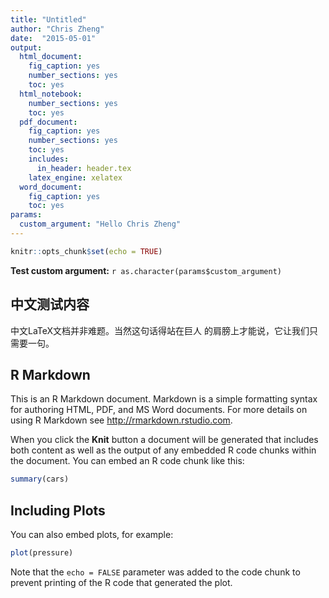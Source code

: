 ```yaml
---
title: "Untitled"
author: "Chris Zheng"
date:  "2015-05-01"
output:
  html_document:
    fig_caption: yes
    number_sections: yes
    toc: yes
  html_notebook:
    number_sections: yes
    toc: yes
  pdf_document:
    fig_caption: yes
    number_sections: yes
    toc: yes
    includes:
      in_header: header.tex
    latex_engine: xelatex
  word_document:
    fig_caption: yes
    toc: yes
params:
  custom_argument: "Hello Chris Zheng"
---
```


```r
knitr::opts_chunk$set(echo = TRUE)
```

**Test custom argument:** `r as.character(params$custom_argument)`

## 中文测试内容 

中文LaTeX文档并非难题。当然这句话得站在巨人 
的肩膀上才能说，它让我们只需要一句。

## R Markdown

This is an R Markdown document. Markdown is a simple formatting syntax for authoring HTML, PDF, and MS Word documents. For more details on using R Markdown see <http://rmarkdown.rstudio.com>.

When you click the **Knit** button a document will be generated that includes both content as well as the output of any embedded R code chunks within the document. You can embed an R code chunk like this:

```r
summary(cars)
```

## Including Plots

You can also embed plots, for example:

```r
plot(pressure)
```

Note that the `echo = FALSE` parameter was added to the code chunk to prevent printing of the R code that generated the plot.
